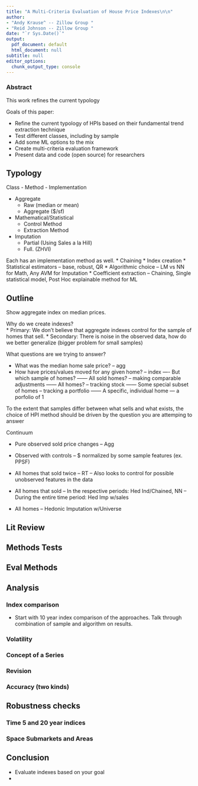 ```yaml
---
title: "A Multi-Criteria Evaluation of House Price Indexes\n\n"
author:
- "Andy Krause^ -- Zillow Group "
- "Reid Johnson -- Zillow Group "
date: "`r Sys.Date()`"
output:
  pdf_document: default
  html_document: null
subtitle: null
editor_options:
  chunk_output_type: console
---
```


### Abstract

This work refines the current typology

Goals of this paper:

* Refine the current typology of HPIs based on their fundamental trend extraction technique
* Test different classes, including by sample
* Add some ML options to the mix
* Create multi-criteria evaluation framework
* Present data and code (open source) for researchers



## Typology

Class - Method - Implementation

* Aggregate
  * Raw (median or mean)
  * Aggregate ($/sf)
* Mathematical/Statistical
  * Control Method
  * Extraction Method
* Imputation
  * Partial (Using Sales a la Hill)
  * Full. (ZHVI)

Each has an implementation method as well.
* Chaining
* Index creation
* Statistical estimators -- base, robust, QR
* Algorithmic choice -- LM vs NN for Math, Any AVM for Imputation
* Coefficient extraction -- Chaining, Single statistical model, Post Hoc explainable method for ML

## Outline

Show aggregate index on median prices.

Why do we create indexes?  
* Primary: We don't believe that aggregate indexes control for the sample of homes that sell.
* Secondary: There is noise in the observed data, how do we better generalize (bigger problem for small samples)

What questions are we trying to answer?

* What was the median home sale price?  -- agg
* How have prices/values moved for any given home?  -- index
 ---- But which sample of homes?
 ------ All sold homes? -- making comparable adjustments
 ------ All homes? -- tracking stock
 ------ Some special subset of homes -- tracking a portfolio
 ------ A specific, individual home --- a porfolio of 1
 
To the extent that samples differ between what sells and what exists, the choice of HPI method should be driven
by the question you are attemping to answer


Continuum

* Pure observed sold price changes -- Agg
* Observed with controls -- $ normalized by some sample features (ex. PPSF)

* All homes that sold twice -- RT
  -- Also looks to control for possible unobserved features in the data

* All homes that sold 
  -- In the respective periods:  Hed Ind/Chained, NN
  -- During the entire time period: Hed Imp w/sales

* All homes -- Hedonic Imputation w/Universe

## Lit Review

## Methods Tests

## Eval Methods

## Analysis

### Index comparison

* Start with 10 year index comparison of the approaches.  Talk through combination of sample and algorithm on results. 

### Volatility

### Concept of a Series

### Revision

### Accuracy (two kinds)

## Robustness checks

### Time 5 and 20 year indices

### Space Submarkets and Areas

## Conclusion

* Evaluate indexes based on your goal
* 


